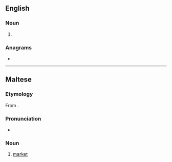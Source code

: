 ==English==

===Noun===
{{en-noun}}

# {{alternative spelling of|souq|lang=en}}

===Anagrams===
* {{anagrams|en|a=qsu|Qus}}

----

==Maltese==

===Etymology===
From {{etyl|ar|mt}} {{m|ar|سُوق}}.

===Pronunciation===
* {{IPA|/suːʔ/|lang=mt}}

===Noun===
{{mt-noun|m|swieq}}

# [[market]]